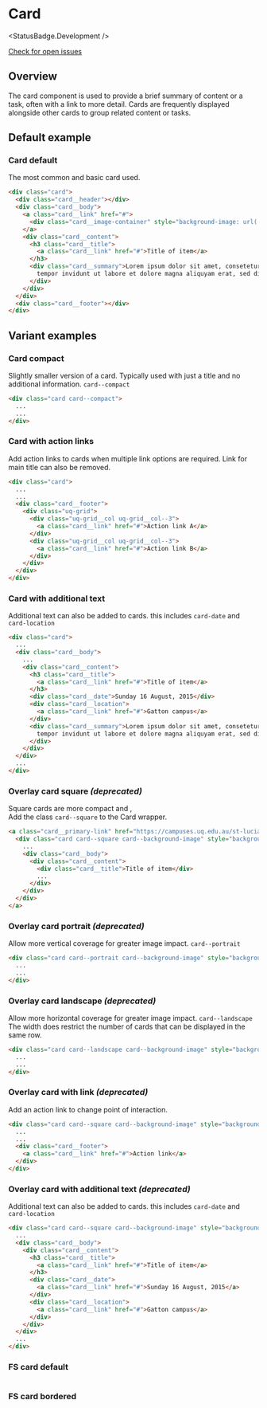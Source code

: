 
# Card

<StatusBadge.Development />

<a href="https://github.com/uq-its-ss/design-system/issues" class="uq-button uq-button--text" target="_blank">Check for open issues</a>

## Overview

The card component is used to provide a brief summary of content or a task, often with a link to more detail. Cards are frequently displayed alongside other cards to group related content or tasks.

## Default example

### Card default

The most common and basic card used.

<Canvas withSource="none">
  <Story id="components-cards--card-default" />
</Canvas>

```html
<div class="card">
  <div class="card__header"></div>
  <div class="card__body">
    <a class="card__link" href="#">
      <div class="card__image-container" style="background-image: url('https://campuses.uq.edu.au/files/9749/gatton-card2.jpg');"></div>
    </a>
    <div class="card__content">
      <h3 class="card__title">
        <a class="card__link" href="#">Title of item</a>
      </h3>
      <div class="card__summary">Lorem ipsum dolor sit amet, consetetur sadipscing elitr, sed diam nonumy eirmod
        tempor invidunt ut labore et dolore magna aliquyam erat, sed diam voluptua.
      </div>
    </div>
  </div>
  <div class="card__footer"></div>
</div>
```

## Variant examples

### Card compact

Slightly smaller version of a card. Typically used with just a title and no additional information. <code>card--compact</code> 

<Canvas withSource="none">
  <Story id="components-cards--card-compact" />
</Canvas>

```html
<div class="card card--compact">
  ...
  ...
</div>
```

### Card with action links

Add action links to cards when multiple link options are required. Link for main title can also be removed. 

<Canvas withSource="none">
  <Story id="components-cards--card-with-links" />
</Canvas>

```html
<div class="card">
  ...
  ...
  <div class="card__footer">
    <div class="uq-grid">
      <div class="uq-grid__col uq-grid__col--3">
        <a class="card__link" href="#">Action link A</a>
      </div>
      <div class="uq-grid__col uq-grid__col--3">
        <a class="card__link" href="#">Action link B</a>
      </div>
    </div>
  </div>
</div>
```

### Card with additional text

Additional text can also be added to cards. this includes <code>card-date</code> and <code>card-location</code>

<Canvas withSource="none">
  <Story id="components-cards--card-with-additional-text" />
</Canvas>

```html
<div class="card">
  ...
  <div class="card__body">
    ...
    <div class="card__content">
      <h3 class="card__title">
        <a class="card__link" href="#">Title of item</a>
      </h3>
      <div class="card__date">Sunday 16 August, 2015</div>
      <div class="card__location">
        <a class="card__link" href="#">Gatton campus</a>
      </div>
      <div class="card__summary">Lorem ipsum dolor sit amet, consetetur sadipscing elitr, sed diam nonumy eirmod
        tempor invidunt ut labore et dolore magna aliquyam erat, sed diam voluptua.
      </div>
    </div>
  </div>
  ...
</div>
```

### Overlay card square _(deprecated)_

Square cards are more compact and ,  
Add the class <code>card--square</code> to the Card wrapper. 

<Canvas withSource="none">
  <Story id="components-cards--overlay-card-square" />
</Canvas>

```html
<a class="card__primary-link" href="https://campuses.uq.edu.au/st-lucia">
  <div class="card card--square card--background-image" style="background-image: url('https://campuses.uq.edu.au/files/9492/stlucia-card.jpg')">
    ...
    <div class="card__body">
      <div class="card__content">
        <div class="card__title">Title of item</div>
        ...
      </div>
    </div>
  </div>
</a>
```

### Overlay card portrait _(deprecated)_

Allow more vertical coverage for greater image impact. <code>card--portrait</code>

<Canvas withSource="none">
  <Story id="components-cards--overlay-card-portrait" />
</Canvas>

```html
<div class="card card--portrait card--background-image" style="background-image: url('https://campuses.uq.edu.au/files/9749/gatton-card2.jpg')">
  ...
  ...
</div>
```

### Overlay card landscape _(deprecated)_

Allow more horizontal coverage for greater image impact. <code>card--landscape</code>
The width does restrict the number of cards that can be displayed in the same row. 

<Canvas withSource="none">
  <Story id="components-cards--overlay-card-landscape" />
</Canvas>

```html
<div class="card card--landscape card--background-image" style="background-image: url('https://campuses.uq.edu.au/files/9749/gatton-card2.jpg')">
  ...
  ...
</div>
```

### Overlay card with link _(deprecated)_

Add an action link to change point of interaction. 

<Canvas withSource="none">
  <Story id="components-cards--overlay-card-with-link" />
</Canvas>

```html
<div class="card card--square card--background-image" style="background-image: url('https://campuses.uq.edu.au/files/9749/gatton-card2.jpg')">
  ...
  ...
  <div class="card__footer">
    <a class="card__link" href="#">Action link</a>
  </div>
</div>
```

### Overlay card with additional text _(deprecated)_

Additional text can also be added to cards. this includes <code>card-date</code> and <code>card-location</code>

<Canvas withSource="none">
  <Story id="components-cards--overlay-card-with-additional-text" />
</Canvas>

```html
<div class="card card--square card--background-image" style="background-image: url('https://campuses.uq.edu.au/files/9749/gatton-card2.jpg')">
  ...
  <div class="card__body">
    <div class="card__content">
      <h3 class="card__title">
        <a class="card__link" href="#">Title of item</a>
      </h3>
      <div class="card__date">
        <a class="card__link" href="#">Sunday 16 August, 2015</a>
      </div>
      <div class="card__location">
        <a class="card__link" href="#">Gatton campus</a>
      </div>
    </div>
  </div>
  ...
</div>
```

### FS card default

<Canvas withSource="none">
  <Story id="components-cards--fs-card-default" />
</Canvas>

```html

```

### FS card bordered

<Canvas withSource="none">
  <Story id="components-cards--fs-card-bordered" />
</Canvas>

```html

```